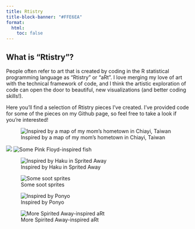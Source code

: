 ```yaml
---
title: Rtistry
title-block-banner: "#FFE6EA"
format:
  html:
    toc: false
---
```


## What is "Rtistry"?

People often refer to art that is created by coding in the R statistical programming language as "Rtistry" or "aRt". I love merging my love of art with the technical framework of code, and I think the artistic exploration of code can open the door to beautiful, new visualizations (and better coding skills!).

Here you'll find a selection of Rtistry pieces I've created. I've provided code for some of the pieces on my Github page, so feel free to take a look if you're interested!

![Inspired by a map of my mom's hometown in Chiayi, Taiwan](chiayi_map_final_final.png)


![](fish_water_final.png) ![Some Pink Floyd-inspired fish](fish_space_final.png)




![Inspired by Haku in Sprited Away](SA-Water_final.png)

![Some soot sprites](Soot Sprites.png)

![Inspired by Ponyo](genart_ponyo2.png)

![More Spirited Away-inspired aRt](genart_haku.jpg)


